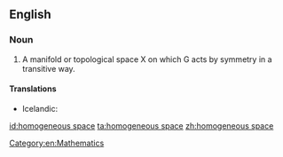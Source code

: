 ==English==
{{wikipedia}}
===Noun===
{{en-noun}}

# A manifold or topological space X on which G acts by symmetry in a transitive way.

====Translations====
{{trans-top|manifold or topological space on which G acts by symmetry in a transitive way}}
* Icelandic: {{t|is|einsleitt rúm|n}}
{{trans-mid}}
{{trans-bottom}}

[[Category:en:Mathematics]]

[[id:homogeneous space]]
[[ta:homogeneous space]]
[[zh:homogeneous space]]